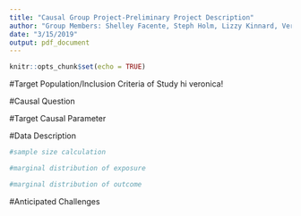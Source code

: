```yaml
---
title: "Causal Group Project-Preliminary Project Description"
author: "Group Members: Shelley Facente, Steph Holm, Lizzy Kinnard, Veronica Pear"
date: "3/15/2019"
output: pdf_document
---
```


```r
knitr::opts_chunk$set(echo = TRUE)
```

#Target Population/Inclusion Criteria of Study
hi veronica!

#Causal Question

#Target Causal Parameter

#Data Description

```r
#sample size calculation

#marginal distribution of exposure

#marginal distribution of outcome
```


#Anticipated Challenges